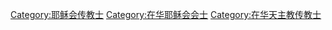 [[Category:耶稣会传教士|Category:耶稣会传教士]]
[[Category:在华耶稣会会士|Category:在华耶稣会会士]]
[[Category:在华天主教传教士|Category:在华天主教传教士]]